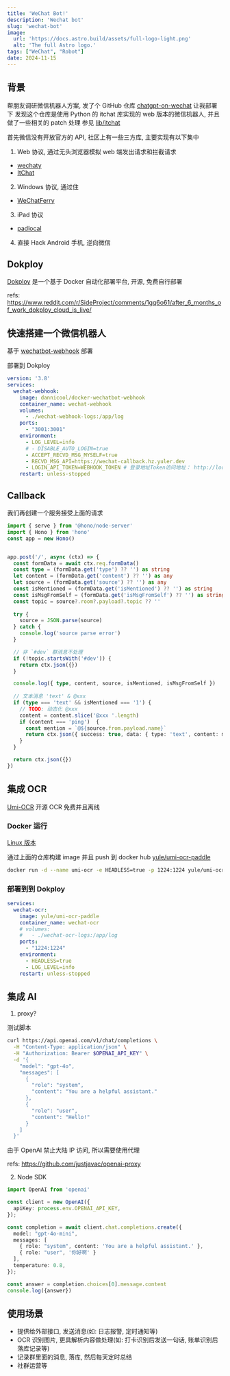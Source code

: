 ```yaml
---
title: 'WeChat Bot!'
description: 'Wechat bot'
slug: 'wechat-bot'
image:
  url: 'https://docs.astro.build/assets/full-logo-light.png'
  alt: 'The full Astro logo.'
tags: ["WeChat", "Robot"]
date: 2024-11-15
---
```


## 背景

帮朋友调研微信机器人方案, 发了个 GitHub 仓库 [chatgpt-on-wechat](https://github.com/zhayujie/chatgpt-on-wechat) 让我部署下
发现这个仓库是使用 Python 的 itchat 库实现的 web 版本的微信机器人, 并且做了一些相关的 patch 处理 参见 [lib/itchat](https://github.com/zhayujie/chatgpt-on-wechat/tree/master/lib/itchat)

首先微信没有开放官方的 API, 社区上有一些三方库, 主要实现有以下集中

1. Web 协议, 通过无头浏览器模拟 web 端发出请求和拦截请求

- [wechaty](https://github.com/wechaty/wechaty)
- [ItChat](https://github.com/littlecodersh/ItChat)

2. Windows 协议, 通过住

- [WeChatFerry](https://github.com/lich0821/WeChatFerry)

3. iPad 协议

- [padlocal](https://wechaty.js.org/docs/puppet-services/padlocal)

4. 直接 Hack Android 手机, 逆向微信

## Dokploy

[Dokploy](https://github.com/Dokploy/dokploy) 是一个基于 Docker 自动化部署平台, 开源, 免费自行部署

refs: https://www.reddit.com/r/SideProject/comments/1gq6o61/after_6_months_of_work_dokploy_cloud_is_live/

## 快速搭建一个微信机器人

基于 [wechatbot-webhook](https://github.com/danni-cool/wechatbot-webhook) 部署

部署到 Dokploy

```yaml
version: '3.8'
services:
  wechat-webhook:
    image: dannicool/docker-wechatbot-webhook
    container_name: wechat-webhook
    volumes:
      - ./wechat-webhook-logs:/app/log
    ports:
      - "3001:3001"
    environment:
      - LOG_LEVEL=info
      # - DISABLE_AUTO_LOGIN=true
      - ACCEPT_RECVD_MSG_MYSELF=true
      - RECVD_MSG_API=https://wechat-callback.hz.yuler.dev
      - LOGIN_API_TOKEN=WEBHOOK_TOKEN # 登录地址Token访问地址： http://localhost:3001/login?token=[LOCAL_LOGIN_API_TOKEN]
    restart: unless-stopped
```

## Callback

我们再创建一个服务接受上面的请求

```typescript
import { serve } from '@hono/node-server'
import { Hono } from 'hono'
const app = new Hono()


app.post('/', async (ctx) => {
  const formData = await ctx.req.formData()
  const type = (formData.get('type') ?? '') as string
  let content = (formData.get('content') ?? '') as any
  let source = (formData.get('source') ?? '') as any
  const isMentioned = (formData.get('isMentioned') ?? '') as string
  const isMsgFromSelf = (formData.get('isMsgFromSelf') ?? '') as string
  const topic = source?.room?.payload?.topic ?? ''
  
  try {
    source = JSON.parse(source)
  } catch {
    console.log('source parse error')
  }

  // 非 `#dev` 群消息不处理
  if (!topic.startsWith('#dev')) {
    return ctx.json({})
  }

  console.log({ type, content, source, isMentioned, isMsgFromSelf })
  
  // 文本消息 'text' & @xxx
  if (type === 'text' && isMentioned === '1') {
    // TODO: 动态化 @xxx
    content = content.slice('@xxx '.length)
    if (content === 'ping')  {
      const mention = `@${source.from.payload.name}`
      return ctx.json({ success: true, data: { type: 'text', content: mention + ' pong' }})
    }
  }

  return ctx.json({})
})
```

## 集成 OCR

[Umi-OCR](https://github.com/hiroi-sora/Umi-OCR) 开源 OCR 免费并且离线

### Docker 运行

[Linux 版本](https://github.com/hiroi-sora/Umi-OCR_runtime_linux)

通过上面的仓库构建 image 并且 push 到 docker hub [yule/umi-ocr-paddle](https://hub.docker.com/r/yule/umi-ocr-paddle)

```bash
docker run -d --name umi-ocr -e HEADLESS=true -p 1224:1224 yule/umi-ocr-paddle
```

### 部署到到 Dokploy

```yaml
services:
  wechat-ocr:
    image: yule/umi-ocr-paddle
    container_name: wechat-ocr
    # volumes:
    #   - ./wechat-ocr-logs:/app/log
    ports:
      - "1224:1224"
    environment:
      - HEADLESS=true
      - LOG_LEVEL=info 
    restart: unless-stopped
```

## 集成 AI

1. proxy?

测试脚本

```bash
curl https://api.openai.com/v1/chat/completions \
  -H "Content-Type: application/json" \
  -H "Authorization: Bearer $OPENAI_API_KEY" \
  -d '{
    "model": "gpt-4o",
    "messages": [
      {
        "role": "system",
        "content": "You are a helpful assistant."
      },
      {
        "role": "user",
        "content": "Hello!"
      }
    ]
  }'
```

由于 OpenAI 禁止大陆 IP 访问, 所以需要使用代理

refs: https://github.com/justjavac/openai-proxy

2. Node SDK

```typescript
import OpenAI from 'openai'

const client = new OpenAI({
  apiKey: process.env.OPENAI_API_KEY,
});

const completion = await client.chat.completions.create({
  model: "gpt-4o-mini",
  messages: [
    { role: "system", content: 'You are a helpful assistant.' },
    { role: "user", '你好啊' }
  ],
  temperature: 0.8,
});

const answer = completion.choices[0].message.content
console.log({answer})
```

## 使用场景

- 提供给外部接口, 发送消息(如: 日志报警, 定时通知等)
- OCR 识别图片, 更具解析内容做处理(如: 打卡识别后发送一句话, 账单识别后落库记录等)
- 记录群里面的消息, 落库, 然后每天定时总结
- 社群运营等
